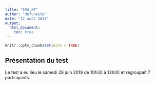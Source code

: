 ```yaml
---
title: "EDA_XP"
author: "defuneste"
date: "12 août 2019"
output: 
  html_document:
    toc: true
---
```


```r
knitr::opts_chunk$set(echo = TRUE)
```

## Présentation du test 


Le test a eu lieu le samedi 29 juin 2019 de 10h30 à 12h00 et regroupait 7 participants. 

